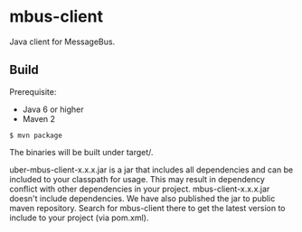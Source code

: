 =mbus-client=

Java client for MessageBus.

==Build==
Prerequisite:
*Java 6 or higher
*Maven 2

 $ mvn package

The binaries will be built under target/. 

uber-mbus-client-x.x.x.jar is a jar that includes all dependencies and can be included to your classpath for usage. This may result in dependency conflict with other dependencies in your project. mbus-client-x.x.x.jar doesn't include dependencies. We have also published the jar to public maven repository. Search for mbus-client there to get the latest version to include to your project (via pom.xml).